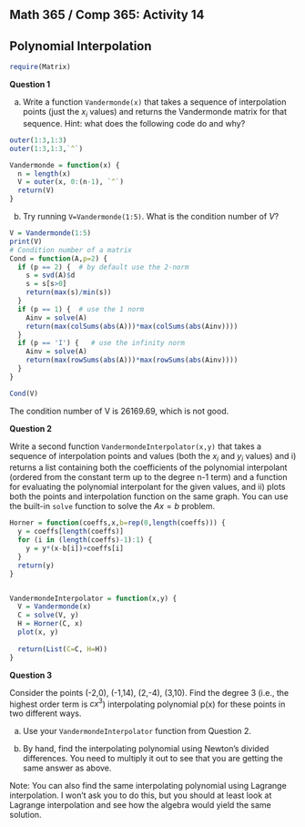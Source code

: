 
## Math 365 / Comp 365: Activity 14
## Polynomial Interpolation

```r
require(Matrix)
```

**Question 1**

a. Write a function `Vandermonde(x)` that takes a sequence of interpolation points (just the $x_i$ values) and returns the Vandermonde matrix for that sequence. Hint: what does the following code do and why?
```r
outer(1:3,1:3)
outer(1:3,1:3,`^`)
```

```r
Vandermonde = function(x) {
  n = length(x)
  V = outer(x, 0:(n-1), `^`)
  return(V)
}
```


b. Try running `V=Vandermonde(1:5)`. What is the condition number of $V$?

```r
V = Vandermonde(1:5)
print(V)
# Condition number of a matrix
Cond = function(A,p=2) {
  if (p == 2) {  # by default use the 2-norm
    s = svd(A)$d
    s = s[s>0]
    return(max(s)/min(s))
  }
  if (p == 1) {  # use the 1 norm
    Ainv = solve(A)
    return(max(colSums(abs(A)))*max(colSums(abs(Ainv))))
  }
  if (p == 'I') {   # use the infinity norm
    Ainv = solve(A)
    return(max(rowSums(abs(A)))*max(rowSums(abs(Ainv))))
  }
}

Cond(V)
```

The condition number of V is 26169.69, which is not good.

**Question 2**

Write a second function `VandermondeInterpolator(x,y)` that takes a sequence of interpolation points and values (both the $x_i$ and $y_i$ values) and i) returns a list containing both the coefficients of the polynomial interpolant (ordered from the constant term up to the degree n-1 term) and a function for evaluating the polynomial interpolant for the given values, and ii) plots both the points and interpolation function on the same graph. You can use the built-in `solve` function to solve the $Ax=b$ problem.

```r
Horner = function(coeffs,x,b=rep(0,length(coeffs))) {
  y = coeffs[length(coeffs)]
  for (i in (length(coeffs)-1):1) {
    y = y*(x-b[i])+coeffs[i] 
  }
  return(y)
}


VandermondeInterpolator = function(x,y) {
  V = Vandermonde(x)
  C = solve(V, y)
  H = Horner(C, x)
  plot(x, y)
  
  return(List(C=C, H=H))
}
```


**Question 3**

Consider the points (-2,0), (-1,14), (2,-4), (3,10). Find the degree 3 (i.e., the highest order term is $cx^3$) interpolating polynomial p(x) for these points in two different ways. 

a) Use your `VandermondeInterpolator` function from Question 2. 

b) By hand, find the interpolating polynomial using Newton's divided differences.  You need to multiply it out to see that you are getting the same answer as above.

Note: You can also find the same interpolating polynomial using Lagrange interpolation. I won't ask you to do this, but you should at least look at Lagrange interpolation and see how the algebra would yield the same solution. 
